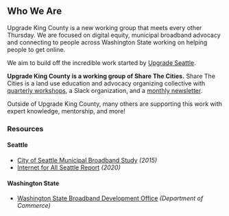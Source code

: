 ## Who We Are

Upgrade King County is a new working group that meets every other Thursday.
We are focused on digital equity, municipal broadband advocacy and connecting to people
across Washington State working on helping people to get online.

We aim to build off the incredible work started by
[Upgrade Seattle](https://www.upgradeseattle.com/).

**Upgrade King County is a working group of Share The Cities.** Share The Cities is a land use education and advocacy organizing collective with
[quarterly workshops](https://www.eventbrite.com/o/share-the-cities-17542068896), a
Slack organization, and a
[monthly newsletter](https://us19.campaign-archive.com/home/?u=f592b9b46757867586bd5f9a2&id=76a04c8787).

Outside of Upgrade King County, many others are supporting this work with expert
knowledge, mentorship, and more!

### Resources

#### Seattle

- [City of Seattle Municipal Broadband Study](http://www.seattle.gov/Documents/Departments/Broadband/2016-6SeattleReport-Final.pdf) _(2015)_
- [Internet for All Seattle Report](https://durkan.seattle.gov/wp-content/uploads/sites/9/2020/09/Internet-for-All-Seattle-Report-FINAL.pdf) _(2020)_

#### Washington State

- [Washington State Broadband Development Office](https://www.commerce.wa.gov/building-infrastructure/washington-statewide-broadband-act/) _(Department of Commerce)_
